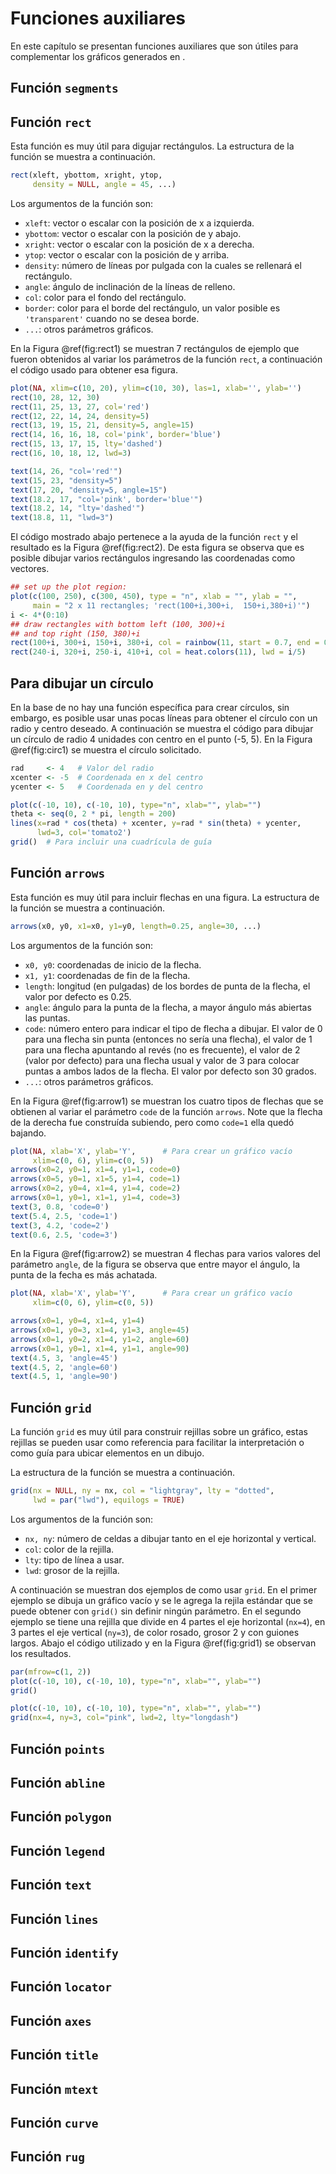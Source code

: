 # Funciones auxiliares

En este capítulo se presentan funciones auxiliares que son útiles para complementar los gráficos generados en \proglang{R}.

## Función `segments` \index{segments} \index{segmentos}

## Función `rect` \index{rect} \index{rectángulos}
Esta función es muy útil para digujar rectángulos. La estructura de la función se muestra a continuación.

```r
rect(xleft, ybottom, xright, ytop,
     density = NULL, angle = 45, ...)
```

Los argumentos de la función son:

- `xleft`: vector o escalar con la posición de x a izquierda.
- `ybottom`: vector o escalar con la posición de y abajo.
- `xright`: vector o escalar con la posición de x a derecha.
- `ytop`: vector o escalar con la posición de y arriba.
- `density`: número de líneas por pulgada con la cuales se rellenará el rectángulo.
- `angle`: ángulo de inclinación de la líneas de relleno.
- `col`: color para el fondo del rectángulo.
- `border`: color para el borde del rectángulo, un valor posible es `'transparent'` cuando no se desea borde.
- `...`: otros parámetros gráficos.

En la Figura \@ref(fig:rect1) se muestran 7 rectángulos de ejemplo que fueron obtenidos al variar los parámetros de la función `rect`, a continuación el código usado para obtener esa figura.

```r
plot(NA, xlim=c(10, 20), ylim=c(10, 30), las=1, xlab='', ylab='')
rect(10, 28, 12, 30)
rect(11, 25, 13, 27, col='red')
rect(12, 22, 14, 24, density=5)
rect(13, 19, 15, 21, density=5, angle=15)
rect(14, 16, 16, 18, col='pink', border='blue')
rect(15, 13, 17, 15, lty='dashed')
rect(16, 10, 18, 12, lwd=3)

text(14, 26, "col='red'")
text(15, 23, "density=5")
text(17, 20, "density=5, angle=15")
text(18.2, 17, "col='pink', border='blue'")
text(18.2, 14, "lty='dashed'")
text(18.8, 11, "lwd=3")
```

El código mostrado abajo pertenece a la ayuda de la función `rect` y el resultado es la Figura \@ref(fig:rect2). De esta figura se observa que es posible dibujar varios rectángulos ingresando las coordenadas como vectores.

```r
## set up the plot region:
plot(c(100, 250), c(300, 450), type = "n", xlab = "", ylab = "",
     main = "2 x 11 rectangles; 'rect(100+i,300+i,  150+i,380+i)'")
i <- 4*(0:10)
## draw rectangles with bottom left (100, 300)+i
## and top right (150, 380)+i
rect(100+i, 300+i, 150+i, 380+i, col = rainbow(11, start = 0.7, end = 0.1))
rect(240-i, 320+i, 250-i, 410+i, col = heat.colors(11), lwd = i/5)
```

## Para dibujar un círculo \index{círculos}
En la base de \proglang{R} no hay una función específica para crear círculos, sin embargo, es posible usar unas pocas líneas para obtener el círculo con un radio y centro deseado. A continuación se muestra el código para dibujar un círculo de radio 4 unidades con centro en el punto (-5, 5). En la Figura \@ref(fig:circ1) se muestra el círculo solicitado.

```r
rad     <- 4   # Valor del radio
xcenter <- -5  # Coordenada en x del centro
ycenter <- 5   # Coordenada en y del centro

plot(c(-10, 10), c(-10, 10), type="n", xlab="", ylab="")
theta <- seq(0, 2 * pi, length = 200)
lines(x=rad * cos(theta) + xcenter, y=rad * sin(theta) + ycenter,
      lwd=3, col='tomato2')
grid()  # Para incluir una cuadrícula de guía
```

## Función `arrows` \index{arrows} \index{flechas}
Esta función es muy útil para incluir flechas en una figura. La estructura de la función se muestra a continuación.

```r
arrows(x0, y0, x1=x0, y1=y0, length=0.25, angle=30, ...)
```

Los argumentos de la función son:

- `x0, y0`: coordenadas de inicio de la flecha.
- `x1, y1`: coordenadas de fin de la flecha.
- `length`: longitud (en pulgadas) de los bordes de punta de la flecha, el valor por defecto es 0.25.
- `angle`: ángulo para la punta de la flecha, a mayor ángulo más abiertas las puntas.
- `code`: número entero para indicar el tipo de flecha a dibujar. El valor de 0 para una flecha sin punta (entonces no sería una flecha), el valor de 1 para una flecha apuntando al revés (no es frecuente), el valor de 2 (valor por defecto) para una flecha usual y valor de 3 para colocar puntas a ambos lados de la flecha. El valor por defecto son 30 grados.
- `...`: otros parámetros gráficos.

En la Figura \@ref(fig:arrow1) se muestran los cuatro tipos de flechas que se obtienen al variar el parámetro `code` de la función `arrows`. Note que la flecha de la derecha fue construída subiendo, pero como `code=1` ella quedó bajando.

```r
plot(NA, xlab='X', ylab='Y',      # Para crear un gráfico vacío
     xlim=c(0, 6), ylim=c(0, 5))
arrows(x0=2, y0=1, x1=4, y1=1, code=0)
arrows(x0=5, y0=1, x1=5, y1=4, code=1)
arrows(x0=2, y0=4, x1=4, y1=4, code=2)
arrows(x0=1, y0=1, x1=1, y1=4, code=3)
text(3, 0.8, 'code=0')
text(5.4, 2.5, 'code=1')
text(3, 4.2, 'code=2')
text(0.6, 2.5, 'code=3')
```

En la Figura \@ref(fig:arrow2) se muestran 4 flechas para varios valores del parámetro `angle`, de la figura se observa que entre mayor el ángulo, la punta de la fecha es más achatada.

```r
plot(NA, xlab='X', ylab='Y',      # Para crear un gráfico vacío
     xlim=c(0, 6), ylim=c(0, 5))

arrows(x0=1, y0=4, x1=4, y1=4)
arrows(x0=1, y0=3, x1=4, y1=3, angle=45)
arrows(x0=1, y0=2, x1=4, y1=2, angle=60)
arrows(x0=1, y0=1, x1=4, y1=1, angle=90)
text(4.5, 3, 'angle=45')
text(4.5, 2, 'angle=60')
text(4.5, 1, 'angle=90')
```

## Función `grid` \index{grid} \label{grid}
La función `grid` es muy útil para construir rejillas sobre un gráfico, estas rejillas se pueden usar como referencia para facilitar la interpretación o como guía para ubicar elementos en un dibujo.

La estructura de la función se muestra a continuación.

```r
grid(nx = NULL, ny = nx, col = "lightgray", lty = "dotted",
     lwd = par("lwd"), equilogs = TRUE)
```

Los argumentos de la función son:

- `nx, ny`: número de celdas a dibujar tanto en el eje horizontal y vertical.
- `col`: color de la rejilla.
- `lty`: tipo de línea a usar.
- `lwd`: grosor de la rejilla.

A continuación se muestran dos ejemplos de como usar `grid`. En el primer ejemplo se dibuja un gráfico vacío y se le agrega la rejila estándar que se puede obtener con `grid()` sin definir ningún parámetro. En el segundo ejemplo se tiene una rejilla que divide en 4 partes el eje horizontal (`nx=4`), en 3 partes el eje vertical (`ny=3`), de color rosado, grosor 2 y con guiones largos. Abajo el código utilizado y en la Figura \@ref(fig:grid1) se observan los resultados.

```r
par(mfrow=c(1, 2))
plot(c(-10, 10), c(-10, 10), type="n", xlab="", ylab="")
grid()

plot(c(-10, 10), c(-10, 10), type="n", xlab="", ylab="")
grid(nx=4, ny=3, col="pink", lwd=2, lty="longdash")
```



## Función `points` \index{points} \index{puntos}

## Función `abline` \index{abline}

## Función `polygon` \index{polygon} \index{polígonos}

## Función `legend` \index{legend} \index{leyendas}

## Función `text` \index{text} \index{texto}

## Función `lines` \index{lines} \index{líneas}

## Función `identify` \index{identify} \index{identificador}

## Función `locator` \index{locator} 

## Función `axes` \index{axes} \index{ejes}

## Función `title` \index{title} \index{títulos}

## Función `mtext` \index{mtext} 

## Función `curve` \index{curve} \index{curve}

## Función `rug` \index{rug} 

